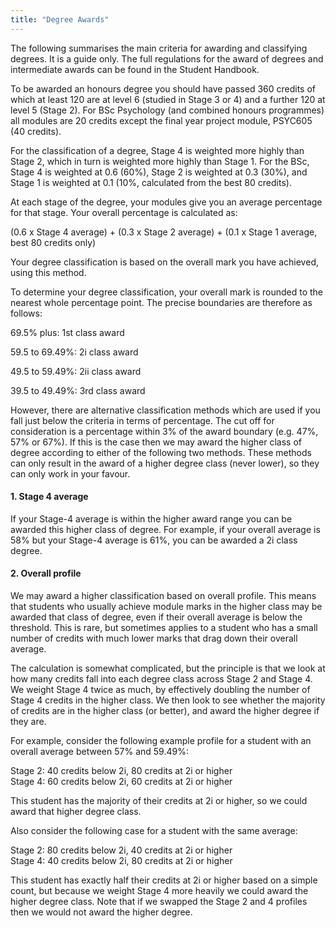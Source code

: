 ```yaml
---
title: "Degree Awards"
---
```


The following summarises the main criteria for awarding and classifying degrees. It is a guide only. The full regulations for the award of degrees and intermediate awards can be found in the Student Handbook.

To be awarded an honours degree you should have passed 360 credits of which at least 120 are at level 6 (studied in Stage 3 or 4) and a further 120 at level 5 (Stage 2). For BSc Psychology (and combined honours programmes) all modules are 20 credits except the final year project module, PSYC605 (40 credits).

For the classification of a degree, Stage 4 is weighted more highly than Stage 2, which in turn is weighted more highly than Stage 1. For the BSc, Stage 4 is weighted at 0.6 (60%), Stage 2 is weighted at 0.3 (30%), and Stage 1 is weighted at 0.1 (10%, calculated from the best 80 credits).

At each stage of the degree, your modules give you an average percentage for that stage. Your overall percentage is calculated as:

(0.6 x Stage 4 average) + (0.3 x Stage 2 average) + (0.1 x Stage 1 average, best 80 credits only)

Your degree classification is based on the overall mark you have achieved, using this method.

To determine your degree classification, your overall mark is rounded to the nearest whole percentage point. The precise boundaries are therefore as follows:

69.5% plus: 1st class award

59.5 to 69.49%: 2i class award

49.5 to 59.49%: 2ii class award

39.5 to 49.49%: 3rd class award

However, there are alternative classification methods which are used if you fall just below the criteria in terms of percentage. The cut off for consideration is a percentage within 3% of the award boundary (e.g. 47%, 57% or 67%). If this is the case then we may award the higher class of degree according to either of the following two methods. These methods can only result in the award of a higher degree class (never lower), so they can only work in your favour.

#### 1. Stage 4 average

If your Stage-4 average is within the higher award range you can be awarded this higher class of degree. For example, if your overall average is 58% but your Stage-4 average is 61%, you can be awarded a 2i class degree.

#### 2. Overall profile

We may award a higher classification based on overall profile. This means that students who usually achieve module marks in the higher class may be awarded that class of degree, even if their overall average is below the threshold. This is rare, but sometimes applies to a student who has a small number of credits with much lower marks that drag down their overall average.

The calculation is somewhat complicated, but the principle is that we look at how many credits fall into each degree class across Stage 2 and Stage 4. We weight Stage 4 twice as much, by effectively doubling the number of Stage 4 credits in the higher class. We then look to see whether the majority of credits are in the higher class (or better), and award the higher degree if they are.

For example, consider the following example profile for a student with an overall average between 57% and 59.49%:

Stage 2: 40 credits below 2i, 80 credits at 2i or higher\
Stage 4: 60 credits below 2i, 60 credits at 2i or higher

This student has the majority of their credits at 2i or higher, so we could award that higher degree class.

Also consider the following case for a student with the same average:

Stage 2: 80 credits below 2i, 40 credits at 2i or higher\
Stage 4: 40 credits below 2i, 80 credits at 2i or higher

This student has exactly half their credits at 2i or higher based on a simple count, but because we weight Stage 4 more heavily we could award the higher degree class. Note that if we swapped the Stage 2 and 4 profiles then we would not award the higher degree.
